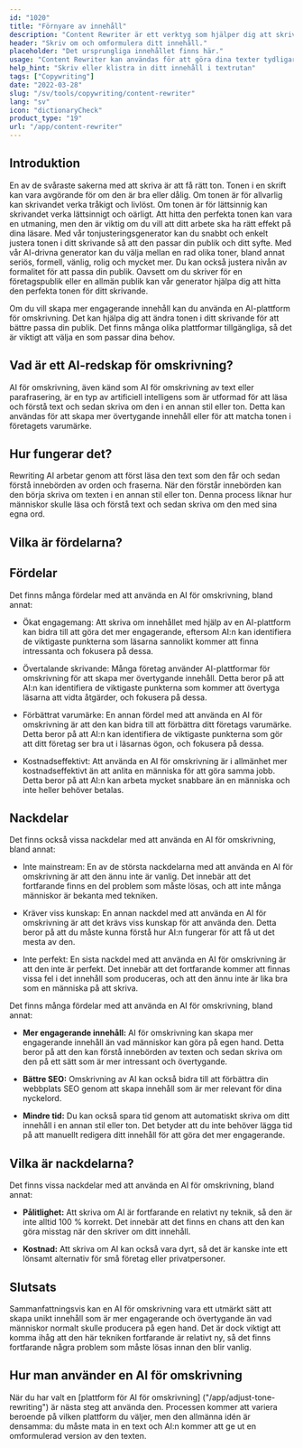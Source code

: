 ```yaml
---
id: "1020"
title: "Förnyare av innehåll"
description: "Content Rewriter är ett verktyg som hjälper dig att skriva om och parafrasera ditt innehåll. Det används ofta för att förbättra tydligheten i ditt skrivande eller för att göra ditt skrivande mer unikt. Content Rewriter kan också hjälpa dig att förbättra din SEO genom att skriva om ditt innehåll så att det innehåller dina målnyckelord."
header: "Skriv om och omformulera ditt innehåll."
placeholder: "Det ursprungliga innehållet finns här."
usage: "Content Rewriter kan användas för att göra dina texter tydligare eller mer unika, eller för att förbättra din SEO genom att skriva om ditt innehåll så att det innehåller dina målnyckelord."
help_hint: "Skriv eller klistra in ditt innehåll i textrutan"
tags: ["Copywriting"]
date: "2022-03-28"
slug: "/sv/tools/copywriting/content-rewriter"
lang: "sv"
icon: "dictionaryCheck"
product_type: "19"
url: "/app/content-rewriter"
---
```


## Introduktion

En av de svåraste sakerna med att skriva är att få rätt ton. Tonen i en skrift kan vara avgörande för om den är bra eller dålig. Om tonen är för allvarlig kan skrivandet verka tråkigt och livlöst. Om tonen är för lättsinnig kan skrivandet verka lättsinnigt och oärligt. Att hitta den perfekta tonen kan vara en utmaning, men den är viktig om du vill att ditt arbete ska ha rätt effekt på dina läsare. Med vår tonjusteringsgenerator kan du snabbt och enkelt justera tonen i ditt skrivande så att den passar din publik och ditt syfte. Med vår AI-drivna generator kan du välja mellan en rad olika toner, bland annat seriös, formell, vänlig, rolig och mycket mer. Du kan också justera nivån av formalitet för att passa din publik. Oavsett om du skriver för en företagspublik eller en allmän publik kan vår generator hjälpa dig att hitta den perfekta tonen för ditt skrivande.

Om du vill skapa mer engagerande innehåll kan du använda en AI-plattform för omskrivning. Det kan hjälpa dig att ändra tonen i ditt skrivande för att bättre passa din publik. Det finns många olika plattformar tillgängliga, så det är viktigt att välja en som passar dina behov.

## Vad är ett AI-redskap för omskrivning?

AI för omskrivning, även känd som AI för omskrivning av text eller parafrasering, är en typ av artificiell intelligens som är utformad för att läsa och förstå text och sedan skriva om den i en annan stil eller ton. Detta kan användas för att skapa mer övertygande innehåll eller för att matcha tonen i företagets varumärke.

## Hur fungerar det?

Rewriting AI arbetar genom att först läsa den text som den får och sedan förstå innebörden av orden och fraserna. När den förstår innebörden kan den börja skriva om texten i en annan stil eller ton. Denna process liknar hur människor skulle läsa och förstå text och sedan skriva om den med sina egna ord.

## Vilka är fördelarna?

## Fördelar

Det finns många fördelar med att använda en AI för omskrivning, bland annat:

- Ökat engagemang: Att skriva om innehållet med hjälp av en AI-plattform kan bidra till att göra det mer engagerande, eftersom AI:n kan identifiera de viktigaste punkterna som läsarna sannolikt kommer att finna intressanta och fokusera på dessa.

- Övertalande skrivande: Många företag använder AI-plattformar för omskrivning för att skapa mer övertygande innehåll. Detta beror på att AI:n kan identifiera de viktigaste punkterna som kommer att övertyga läsarna att vidta åtgärder, och fokusera på dessa.

- Förbättrat varumärke: En annan fördel med att använda en AI för omskrivning är att den kan bidra till att förbättra ditt företags varumärke. Detta beror på att AI:n kan identifiera de viktigaste punkterna som gör att ditt företag ser bra ut i läsarnas ögon, och fokusera på dessa.

- Kostnadseffektivt: Att använda en AI för omskrivning är i allmänhet mer kostnadseffektivt än att anlita en människa för att göra samma jobb. Detta beror på att AI:n kan arbeta mycket snabbare än en människa och inte heller behöver betalas.

## Nackdelar

Det finns också vissa nackdelar med att använda en AI för omskrivning, bland annat:

- Inte mainstream: En av de största nackdelarna med att använda en AI för omskrivning är att den ännu inte är vanlig. Det innebär att det fortfarande finns en del problem som måste lösas, och att inte många människor är bekanta med tekniken.

- Kräver viss kunskap: En annan nackdel med att använda en AI för omskrivning är att det krävs viss kunskap för att använda den. Detta beror på att du måste kunna förstå hur AI:n fungerar för att få ut det mesta av den.

- Inte perfekt: En sista nackdel med att använda en AI för omskrivning är att den inte är perfekt. Det innebär att det fortfarande kommer att finnas vissa fel i det innehåll som produceras, och att den ännu inte är lika bra som en människa på att skriva.

Det finns många fördelar med att använda en AI för omskrivning, bland annat:

- **Mer engagerande innehåll:** AI för omskrivning kan skapa mer engagerande innehåll än vad människor kan göra på egen hand. Detta beror på att den kan förstå innebörden av texten och sedan skriva om den på ett sätt som är mer intressant och övertygande.

- **Bättre SEO:** Omskrivning av AI kan också bidra till att förbättra din webbplats SEO genom att skapa innehåll som är mer relevant för dina nyckelord.

- **Mindre tid:** Du kan också spara tid genom att automatiskt skriva om ditt innehåll i en annan stil eller ton. Det betyder att du inte behöver lägga tid på att manuellt redigera ditt innehåll för att göra det mer engagerande.

## Vilka är nackdelarna?

Det finns vissa nackdelar med att använda en AI för omskrivning, bland annat:

- **Pålitlighet:** Att skriva om AI är fortfarande en relativt ny teknik, så den är inte alltid 100 % korrekt. Det innebär att det finns en chans att den kan göra misstag när den skriver om ditt innehåll.

- **Kostnad:** Att skriva om AI kan också vara dyrt, så det är kanske inte ett lönsamt alternativ för små företag eller privatpersoner.

## Slutsats

Sammanfattningsvis kan en AI för omskrivning vara ett utmärkt sätt att skapa unikt innehåll som är mer engagerande och övertygande än vad människor normalt skulle producera på egen hand. Det är dock viktigt att komma ihåg att den här tekniken fortfarande är relativt ny, så det finns fortfarande några problem som måste lösas innan den blir vanlig.

## Hur man använder en AI för omskrivning

När du har valt en [plattform för AI för omskrivning] ("/app/adjust-tone-rewriting") är nästa steg att använda den. Processen kommer att variera beroende på vilken plattform du väljer, men den allmänna idén är densamma: du måste mata in en text och AI:n kommer att ge ut en omformulerad version av den texten.
